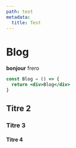```yaml
---
path: test
metadata:
  title: Test
---
```


# Blog

**bonjour** frero

```jsx
const Blog = () => {
  return <div>Blog</div>
}
```

## Titre 2

### Titre 3

#### Titre 4